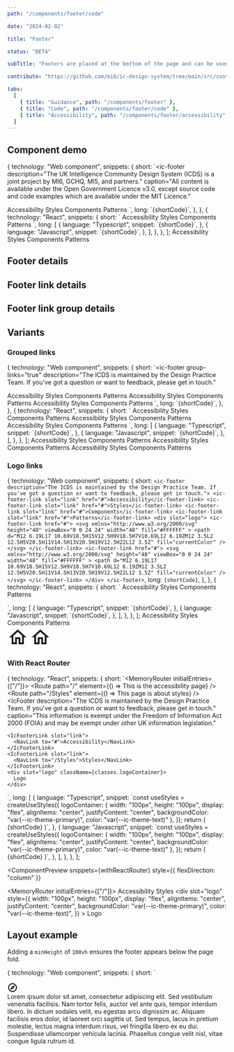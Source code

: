 ```yaml
---
path: "/components/footer/code"

date: "2024-02-02"

title: "Footer"

status: "BETA"

subTitle: "Footers are placed at the bottom of the page and can be used for additional links not found in the main navigation."

contribute: "https://github.com/mi6/ic-design-system/tree/main/src/content/structured/components/footer"

tabs:
  [
    { title: "Guidance", path: "/components/footer" },
    { title: "Code", path: "/components/footer/code" },
    { title: "Accessibility", path: "/components/footer/accessibility" },
  ]
---
```




## Component demo

  {
    technology: "Web component",
    snippets: {
      short: `<ic-footer
  description="The UK Intelligence Community Design System (ICDS) is a joint project by MI6, GCHQ, MI5, and partners."
  caption="All content is available under the Open Government Licence v3.0, except source code and code examples which are available under the MIT Licence."
>
  <ic-footer-link slot="link" href="#">
    Accessibility
  </ic-footer-link>
  <ic-footer-link slot="link" href="#">
    Styles
  </ic-footer-link>
  <ic-footer-link slot="link" href="#">
    Components
  </ic-footer-link>
  <ic-footer-link slot="link" href="#">
    Patterns
  </ic-footer-link>
</ic-footer>`,
      long: `{shortCode}`,
    },
  },
  {
    technology: "React",
    snippets: {
      short: `<IcFooter
  description="The UK Intelligence Community Design System (ICDS) is a joint project by MI6, GCHQ, MI5, and partners."
  caption="All content is available under the Open Government Licence v3.0, except source code and code examples which are available under the MIT Licence."
>
  <IcFooterLink slot="link" href="#">
    Accessibility
  </IcFooterLink>
  <IcFooterLink slot="link" href="#">
    Styles
  </IcFooterLink>
  <IcFooterLink slot="link" href="#">
    Components
  </IcFooterLink>
  <IcFooterLink slot="link" href="#">
    Patterns
  </IcFooterLink>
</IcFooter>`,
      long: [
        {
          language: "Typescript",
          snippet: `{shortCode}`,
        },
        {
          language: "Javascript",
          snippet: `{shortCode}`,
        },
      ],
    },
  },
];

<ComponentPreview snippets={snippets}>
  <IcFooter
    description="The UK Intelligence Community Design System (ICDS) is a joint project by MI6, GCHQ, MI5, and partners."
    caption="All content is available under the Open Government Licence v3.0, except source code and code examples which are available under the MIT Licence."
  >
    <IcFooterLink slot="link" href="#">
      Accessibility
    </IcFooterLink>
    <IcFooterLink slot="link" href="#">
      Styles
    </IcFooterLink>
    <IcFooterLink slot="link" href="#">
      Components
    </IcFooterLink>
    <IcFooterLink slot="link" href="#">
      Patterns
    </IcFooterLink>
  </IcFooter>
</ComponentPreview>

## Footer details

<ComponentDetails component="ic-footer" />

## Footer link details

<ComponentDetails component="ic-footer-link" />

## Footer link group details

<ComponentDetails component="ic-footer-link-group" />

## Variants

### Grouped links

  {
    technology: "Web component",
    snippets: {
      short: `<ic-footer
  group-links="true"
  description="The ICDS is maintained by the Design Practice Team. If you've got a question or want to feedback, please get in touch."
>
  <ic-footer-link-group slot="link" group-title="Grouped heading">
    <ic-footer-link href="#">Accessibility</ic-footer-link>
    <ic-footer-link href="#">Styles</ic-footer-link>
    <ic-footer-link href="#">Components</ic-footer-link>
    <ic-footer-link href="#">Patterns</ic-footer-link>
  </ic-footer-link-group>
  <ic-footer-link-group slot="link" group-title="Grouped heading">
    <ic-footer-link href="#">Accessibility</ic-footer-link>
    <ic-footer-link href="#">Styles</ic-footer-link>
    <ic-footer-link href="#">Components</ic-footer-link>
    <ic-footer-link href="#">Patterns</ic-footer-link>
  </ic-footer-link-group>
  <ic-footer-link-group slot="link" group-title="Grouped heading">
    <ic-footer-link href="#">Accessibility</ic-footer-link>
    <ic-footer-link href="#">Styles</ic-footer-link>
    <ic-footer-link href="#">Components</ic-footer-link>
    <ic-footer-link href="#">Patterns</ic-footer-link>
  </ic-footer-link-group>
</ic-footer>`,
      long: `{shortCode}`,
    },
  },
  {
    technology: "React",
    snippets: {
      short: `<IcFooter
  groupLinks
  description="The ICDS is maintained by the Design Practice Team. If you've got a question or want to feedback, please get in touch."
>
  <IcFooterLinkGroup slot="link" groupTitle="Grouped heading">
    <IcFooterLink href="#">Accessibility</IcFooterLink>
    <IcFooterLink href="#">Styles</IcFooterLink>
    <IcFooterLink href="#">Components</IcFooterLink>
    <IcFooterLink href="#">Patterns</IcFooterLink>
  </IcFooterLinkGroup>
  <IcFooterLinkGroup slot="link" groupTitle="Grouped heading">
    <IcFooterLink href="#">Accessibility</IcFooterLink>
    <IcFooterLink href="#">Styles</IcFooterLink>
    <IcFooterLink href="#">Components</IcFooterLink>
    <IcFooterLink href="#">Patterns</IcFooterLink>
  </IcFooterLinkGroup>
  <IcFooterLinkGroup slot="link" groupTitle="Grouped heading">
    <IcFooterLink href="#">Accessibility</IcFooterLink>
    <IcFooterLink href="#">Styles</IcFooterLink>
    <IcFooterLink href="#">Components</IcFooterLink>
    <IcFooterLink href="#">Patterns</IcFooterLink>
  </IcFooterLinkGroup>
</IcFooter>`,
      long: [
        {
          language: "Typescript",
          snippet: `{shortCode}`,
        },
        {
          language: "Javascript",
          snippet: `{shortCode}`,
        },
      ],
    },
  },
];

<ComponentPreview snippets={snippetsGroupedLinks}>
  <IcFooter
    groupLinks
    description="The ICDS is maintained by the Design Practice Team. If you've got a question or want to feedback, 
          please get in touch."
  >
    <IcFooterLinkGroup slot="link" groupTitle="Grouped heading">
      <IcFooterLink href="#">Accessibility</IcFooterLink>
      <IcFooterLink href="#">Styles</IcFooterLink>
      <IcFooterLink href="#">Components</IcFooterLink>
      <IcFooterLink href="#">Patterns</IcFooterLink>
    </IcFooterLinkGroup>
    <IcFooterLinkGroup slot="link" groupTitle="Grouped heading">
      <IcFooterLink href="#">Accessibility</IcFooterLink>
      <IcFooterLink href="#">Styles</IcFooterLink>
      <IcFooterLink href="#">Components</IcFooterLink>
      <IcFooterLink href="#">Patterns</IcFooterLink>
    </IcFooterLinkGroup>
    <IcFooterLinkGroup slot="link" groupTitle="Grouped heading">
      <IcFooterLink href="#">Accessibility</IcFooterLink>
      <IcFooterLink href="#">Styles</IcFooterLink>
      <IcFooterLink href="#">Components</IcFooterLink>
      <IcFooterLink href="#">Patterns</IcFooterLink>
    </IcFooterLinkGroup>
  </IcFooter>
</ComponentPreview>

### Logo links

  {
    technology: "Web component",
    snippets: {
      short: `<ic-footer description="The ICDS is maintained by the Design Practice Team. If you've got a question or want to feedback, please get in touch.">
  <ic-footer-link slot="link" href="#">Accessibility</ic-footer-link>
  <ic-footer-link slot="link" href="#">Styles</ic-footer-link>
  <ic-footer-link slot="link" href="#">Components</ic-footer-link>
  <ic-footer-link slot="link" href="#">Patterns</ic-footer-link>
    <div slot="logo">
      <ic-footer-link href="#">
        <svg xmlns="http://www.w3.org/2000/svg"
          height="48"
          viewBox="0 0 24 24"
          width="48"
          fill="#FFFFFF"
        >
          <path
            d="M12 6.19L17 10.69V18.5H15V12.5H9V18.5H7V10.69L12 6.19ZM12 3.5L2 12.5H5V20.5H11V14.5H13V20.5H19V12.5H22L12 3.5Z"
            fill="currentColor"
          />
      </svg>
      </ic-footer-link>
      <ic-footer-link href="#">
        <svg
          xmlns="http://www.w3.org/2000/svg"
          height="48"
          viewBox="0 0 24 24"
          width="48"
          fill="#FFFFFF"
        >
          <path
            d="M12 6.19L17 10.69V18.5H15V12.5H9V18.5H7V10.69L12 6.19ZM12 3.5L2 12.5H5V20.5H11V14.5H13V20.5H19V12.5H22L12 3.5Z"
            fill="currentColor"
          />
        </svg>
      </ic-footer-link>
    </div>
</ic-footer>`,
      long: `{shortCode}`,
    },
  },
  {
    technology: "React",
    snippets: {
      short: `<IcFooter description="The ICDS is maintained by the Design Practice Team. If you've got a question or want to feedback, please get in touch.">
  <IcFooterLink slot="link" href="#">Accessibility</IcFooterLink>
  <IcFooterLink slot="link" href="#">Styles</IcFooterLink>
  <IcFooterLink slot="link" href="#">Components</IcFooterLink>
  <IcFooterLink slot="link" href="#">Patterns</IcFooterLink>
  <div slot="logo">
    <IcFooterLink href="#">
      <SlottedSVG
        xmlns="http://www.w3.org/2000/svg"
        height="48"
        viewBox="0 0 24 24"
        width="48"
        fill="#FFFFFF"
      >
        <path
          d="M12 6.19L17 10.69V18.5H15V12.5H9V18.5H7V10.69L12 6.19ZM12 3.5L2 12.5H5V20.5H11V14.5H13V20.5H19V12.5H22L12 3.5Z"
          fill="currentColor"
        />
      </SlottedSVG>
    </IcFooterLink>
    <IcFooterLink href="#">
      <SlottedSVG
        xmlns="http://www.w3.org/2000/svg"
        height="48"
        viewBox="0 0 24 24"
        width="48"
        fill="#FFFFFF"
      >
        <path
          d="M12 6.19L17 10.69V18.5H15V12.5H9V18.5H7V10.69L12 6.19ZM12 3.5L2 12.5H5V20.5H11V14.5H13V20.5H19V12.5H22L12 3.5Z"
          fill="currentColor"
        />
      </SlottedSVG>
    </IcFooterLink>
  </div>
</IcFooter>`,
      long: [
        {
          language: "Typescript",
          snippet: `{shortCode}`,
        },
        {
          language: "Javascript",
          snippet: `{shortCode}`,
        },
      ],
    },
  },
];

<ComponentPreview snippets={snippetsLogoLinks}>
  <IcFooter description="The ICDS is maintained by the Design Practice Team. If you've got a question or want to feedback, please get in touch.">
    <IcFooterLink slot="link" href="#">
      Accessibility
    </IcFooterLink>
    <IcFooterLink slot="link" href="#">
      Styles
    </IcFooterLink>
    <IcFooterLink slot="link" href="#">
      Components
    </IcFooterLink>
    <IcFooterLink slot="link" href="#">
      Patterns
    </IcFooterLink>
    <div
      slot="logo"
      style={{
        display: "flex",
        gap: "var(--ic-space-lg)",
      }}
    >
      <IcFooterLink href="#">
        <svg
          xmlns="http://www.w3.org/2000/svg"
          height="48"
          viewBox="0 0 24 24"
          width="48"
          fill="#FFFFFF"
        >
          <path
            d="M12 6.19L17 10.69V18.5H15V12.5H9V18.5H7V10.69L12 6.19ZM12 3.5L2 12.5H5V20.5H11V14.5H13V20.5H19V12.5H22L12 3.5Z"
            fill="currentColor"
          />
        </svg>
      </IcFooterLink>
      <IcFooterLink href="#">
        <svg
          xmlns="http://www.w3.org/2000/svg"
          height="48"
          viewBox="0 0 24 24"
          width="48"
          fill="#FFFFFF"
        >
          <path
            d="M12 6.19L17 10.69V18.5H15V12.5H9V18.5H7V10.69L12 6.19ZM12 3.5L2 12.5H5V20.5H11V14.5H13V20.5H19V12.5H22L12 3.5Z"
            fill="currentColor"
          />
        </svg>
      </IcFooterLink>
    </div>
  </IcFooter>
</ComponentPreview>

### With React Router

  {
    technology: "React",
    snippets: {
      short: `<MemoryRouter initialEntries={["/"]}>
  <Routes>
    <Route path="/" element={() => <IcTypography>This is the accessibility page</IcTypography>} />
    <Route path="/Styles" element={() => <IcTypography>This page is about styles</IcTypography>} />
  </Routes>
  <IcFooter description="The ICDS is maintained by the Design Practice Team. If you've got a question or want to feedback, please get in touch." caption="This information is exempt under the Freedom of Information Act 2000 (FOIA) and may be exempt under other UK information legislation." 
  > 
    <IcFooterLink slot="link">
      <NavLink to="#">Accessibility</NavLink>
    </IcFooterLink>
    <IcFooterLink slot="link">
      <NavLink to="/Styles">Styles</NavLink>
    </IcFooterLink>
    <div slot="logo" className={classes.logoContainer}>
      Logo
    </div>
  </IcFooter>
</MemoryRouter>`,
      long: [
        {
          language: "Typescript",
          snippet: `const useStyles = createUseStyles({
  logoContainer: {
    width: "100px",
    height: "100px",
    display: "flex",
    alignItems: "center",
    justifyContent: "center",
    backgroundColor: "var(--ic-theme-primary)",
    color: "var(--ic-theme-text)"
  },
});
return (
  {shortCode}
)`,
        },
        {
          language: "Javascript",
          snippet: `const useStyles = createUseStyles({
  logoContainer: {
    width: "100px",
    height: "100px",
    display: "flex",
    alignItems: "center",
    justifyContent: "center",
    backgroundColor: "var(--ic-theme-primary)",
    color: "var(--ic-theme-text)"
  },
});
return (
  {shortCode}
)`,
        },
      ],
    },
  },
];

<ComponentPreview
  snippets={withReactRouter}
  style={{ flexDirection: "column" }}
>
  <MemoryRouter initialEntries={["/"]}>
    <IcFooter
      description="The ICDS is maintained by the Design Practice Team. If you've got a question or want to feedback, please get in touch."
      caption="This information is exempt under the Freedom of Information Act 2000 (FOIA) and may be exempt under other UK information legislation."
    >
      <IcFooterLink slot="link">
        <NavLink to="#">Accessibility</NavLink>
      </IcFooterLink>
      <IcFooterLink slot="link">
        <NavLink to="/Styles">Styles</NavLink>
      </IcFooterLink>
      <div
        slot="logo"
        style={{
          width: "100px",
          height: "100px",
          display: "flex",
          alignItems: "center",
          justifyContent: "center",
          backgroundColor: "var(--ic-theme-primary)",
          color: "var(--ic-theme-text)",
        }}
      >
        Logo
      </div>
    </IcFooter>
  </MemoryRouter>
</ComponentPreview>

## Layout example

Adding a `minHeight` of `100vh` ensures the footer appears below the page fold.

  {
    technology: "Web component",
    snippets: {
      short: `<div class='footer-layout-root'>
  <div style="height: 100vh">  
    <ic-top-navigation appTitle="ICDS" status="alpha" version="v0.0.7">
      <svg
        slot="app-icon"
        xmlns="http://www.w3.org/2000/svg"
        height="24"
        viewBox="0 0 24 24"
        width="24"
        fill="#000000"
      >
        <path d="M0 0h24v24H0V0z" fill="none" />
        <path d="M12 2C6.48 2 2 6.48 2 12s4.48 10 10 10 10-4.48 10-10S17.52 2 12 2zm0 18c-4.41 0-8-3.59-8-8s3.59-8 8-8 8 3.59 8 8-3.59 8-8 8zm-5.5-2.5l7.51-3.49L17.5 6.5 9.99 9.99 6.5 17.5zm5.5-6.6c.61 0 1.1.49 1.1 1.1s-.49 1.1-1.1 1.1-1.1-.49-1.1-1.1.49-1.1 1.1-1.1z" />
      </svg>
    </ic-top-navigation>
    <main>
      <ic-section-container>
        <ic-typography>
          Lorem ipsum dolor sit amet, consectetur adipiscing elit. Sed
          vestibulum venenatis facilisis. Nam tortor felis, auctor vel
          ante quis, tempor interdum libero. In dictum sodales velit, eu
          egestas arcu dignissim ac. Aliquam facilisis eros dolor, id
          laoreet orci sagittis ut. Sed tempus, lacus in pretium molestie,
          lectus magna interdum risus, vel fringilla libero ex eu dui.
          Suspendisse ullamcorper vehicula lacinia. Phasellus congue velit
          nisl, vitae congue ligula rutrum id.
        </ic-typography>
      </ic-section-container>
    </main>
  </div>
  <ic-footer
    description="The UK Intelligence Community Design System (ICDS) is a joint project by MI6, GCHQ, MI5, and partners."
    caption="All content is available under the Open Government Licence v3.0, except source code and code examples which are available under the MIT Licence.">
    <ic-footer-link slot="link" href="#">Accessibility</ic-footer-link>
    <ic-footer-link slot="link" href="#">Styles</ic-footer-link>
    <ic-footer-link slot="link" href="#">Components</ic-footer-link>
    <ic-footer-link slot="link" href="#">Patterns</ic-footer-link>
  </ic-footer>
</div>
    `,
      long: `{shortCode}`,
    },
  },
  {
    technology: "React",
    snippets: {
      short: `<div className='footer-layout-root'>
  <div style={{minHeight:"100vh"}}>  
    <IcTopNavigation appTitle="ICDS" status="alpha" version="v0.0.7">
      <SlottedSVG
        slot="app-icon"
        xmlns="http://www.w3.org/2000/svg"
        height="24"
        viewBox="0 0 24 24"
        width="24"
        fill="#000000"
      >
        <path d="M0 0h24v24H0V0z" fill="none" />
        <path d="M12 2C6.48 2 2 6.48 2 12s4.48 10 10 10 10-4.48 10-10S17.52 2 12 2zm0 18c-4.41 0-8-3.59-8-8s3.59-8 8-8 8 3.59 8 8-3.59 8-8 8zm-5.5-2.5l7.51-3.49L17.5 6.5 9.99 9.99 6.5 17.5zm5.5-6.6c.61 0 1.1.49 1.1 1.1s-.49 1.1-1.1 1.1-1.1-.49-1.1-1.1.49-1.1 1.1-1.1z" />
      </SlottedSVG>
    </IcTopNavigation>
    <main>
      <IcSectionContainer>
        <IcTypography>
          Lorem ipsum dolor sit amet, consectetur adipiscing elit. Sed
          vestibulum venenatis facilisis. Nam tortor felis, auctor vel
          ante quis, tempor interdum libero. In dictum sodales velit, eu
          egestas arcu dignissim ac. Aliquam facilisis eros dolor, id
          laoreet orci sagittis ut. Sed tempus, lacus in pretium molestie,
          lectus magna interdum risus, vel fringilla libero ex eu dui.
          Suspendisse ullamcorper vehicula lacinia. Phasellus congue velit
          nisl, vitae congue ligula rutrum id.
        </IcTypography>
      </IcSectionContainer>
    </main>
  </div>
  <IcFooter
    description="The UK Intelligence Community Design System (ICDS) is a joint project by MI6, GCHQ, MI5, and partners."
    caption="All content is available under the Open Government Licence v3.0, except source code and code examples which are available under the MIT Licence.">
    <IcFooterLink slot="link" href="#">Accessibility</IcFooterLink>
    <IcFooterLink slot="link" href="#">Styles</IcFooterLink>
    <IcFooterLink slot="link" href="#">Components</IcFooterLink>
    <IcFooterLink slot="link" href="#">Patterns</IcFooterLink>
  </IcFooter>
</div>`,
      long: [
        {
          language: "Typescript",
          snippet: `{shortCode}`,
        },
        {
          language: "Javascript",
          snippet: `{shortCode}`,
        },
      ],
    },
  },
];

<ComponentPreview snippets={footerLayoutExample}>
  <IcLink href="/footer-layout" target="_blank">
    View example in new window
  </IcLink>
</ComponentPreview>
